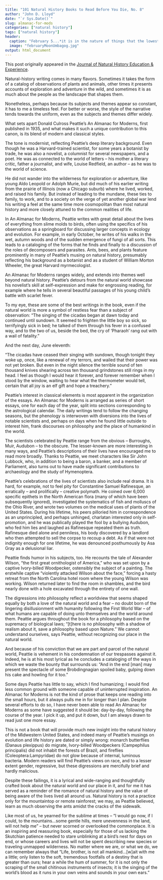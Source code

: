 ```yaml
---
title: "101 Natural History Books to Read Before You Die, No. 8"
author: "John D. Lloyd"
date: "`r Sys.Date()`"
slug: almanac-for-mods
categories: ["natural history"]
tags: ["natural history"]
header:
  caption: "February 5...*it is in the nature of things that the lowest ebb of the living year is also the most prescient and significant*"
  image: "februaryMoonUmbagog.jpg"
output: html_document
---
```

This post originally appeared in the [Journal of Natural History Education & Experience](https://naturalhistoryinstitute.org/journal-index/).

Natural-history writing comes in many flavors. Sometimes it takes the form of a catalog of observations of plants and animals, other times it presents accounts of exploration and adventure in the wild, and sometimes it is as much about the people as the landscape that shapes them.

Nonetheless, perhaps because its subjects and themes appear so constant, it has to me a timeless feel.  For better or worse, the style of the narrative tends towards the uniform, even as the subjects and themes differ widely.

What sets apart Donald Culross Peattie’s An Almanac for Moderns, first published in 1935, and what makes it such a unique contribution to this canon, is its blend of modern and classical styles.

The tone is modernist, reflecting Peattie’s deep literary background.  Even though he was a Harvard-trained scientist, for some years a botanist by trade, he was also a novelist, a columnist for several newspapers, and a poet.  He was as connected to the world of letters – his mother a literary critic, father a journalist, and wife, Louise Redfield, an author – as he was to the world of science.

He did not wander into the wilderness for exploration or adventure, like young Aldo Leopold or Adolph Murie, but did much of his earlier writing from the prairie of Illinois (now a Chicago suburb) where he lived, worked, and raised his family.  But instead of leading to the mundane, these ties to family, to work, and to a society on the verge of yet another global war lend his writing a feel at the same time more cosmopolitan than most natural history and more closely attuned to the common realities of life.

In An Almanac for Moderns, Peattie writes with great detail about the lives of everything from slime molds to birds, often using the specifics of his observations as a springboard for discussing larger concepts in ecology and evolution.  For example, in early October, he writes of his walks in the wet, autumn woods and of the sudden emergence of fungi of all sorts.  This leads to a cataloging of the forms that he finds and finally to a discussion of the roles of decomposers and parasites.  Ants, bees, and plants feature prominently in many of Peattie’s musing on natural history, presumably reflecting his background as a botanist and as a student of William Morton Wheeler, the great Harvard myrmecologist.

An Almanac for Moderns ranges widely, and extends into themes well beyond natural history.  Peattie’s detours from the natural world showcase his novelist’s skill at self-expression and make for engrossing reading, for example where he tells in several beautiful passages of his young child’s battle with scarlet fever.

To my eye, these are some of the best writings in the book, even if the natural world is more a symbol of restless fear than a subject of observation: “The singing of the cicadas began at dawn today and continued until sundown.  It seemed to frighten the little boy so sick, so terrifyingly sick in bed; he talked of them through his fever in a confused way, and to the two of us, beside the bed, the cry of ‘Pharaoh’ rang out with a wail of fatality.”

And the next day, June eleventh:

“The cicadas have ceased their singing with sundown, though tonight they woke up, once, like a renewal of my terrors, and wailed that their power was not yet broken.  But even in the night silence the terrible sound of ten thousand knives shearing across ten thousand grindstones still rings in my head.  I feel as though I would hear it forever, and forever remember when I stood by the window, waiting to hear what the thermometer would tell, certain that all joy is an elf gift and hope a treachery.”

Peattie’s interest in classical elements is most apparent in the organization of the essays. An Almanac for Moderns is arranged as series of short essays, one for each day of the year, split into sections corresponding to the astrological calendar.  The daily writings tend to follow the changing seasons, but the phenology is interwoven with diversions into the lives of notable scientists and, perhaps on days when he found little outside to interest him, frank discourses on philosophy and the place of humankind in the world.

The scientists celebrated by Peattie range from the obvious – Burroughs, Muir, Audubon – to the obscure.  The lesser-known are more interesting in many ways, and Peattie’s descriptions of their lives have encouraged me to read more broadly.  Thanks to Peattie, we meet characters like Sir John Lubbock, who, in addition to being a baron, a banker, and a member of Parliament, also turns out to have made significant contributions to archaeology and the study of Hymenoptera.

Peattie’s celebrations of the lives of scientists also include real drama.  It is hard, for example, not to feel pity for Constantine Samuel Rafinesque, an erratically – and prolifically – creative polymath.  He coined over 6,000 specific epithets in the North American flora (many of which have been subsequently ignored), investigated the systematics of fish and molluscs of the Ohio River, and wrote two volumes on the medical uses of plants of the United States.  During his lifetime, his peers pilloried him in correspondence as an unprincipled, and perhaps unhinged, charlatan interested only in self-promotion, and he was publically played the fool by a bullying Audubon, who fed him lies and laughed as Rafinesque repeated them as truth.  Rafinesque died alone and penniless, his body discovered by a landlord who then attempted to sell the corpse to recoup a debt.  As if that were not indignity enough for one lifetime, he was denounced posthumously by Asa Gray as a delusional liar.

Peattie finds humor in his subjects, too.  He recounts the tale of Alexander Wilson, “the first great ornithologist of America,” who was set upon by a captive Ivory-billed Woodpecker, ostensibly the subject of a painting.  The erstwhile captive “violently attacked Wilson about the face,” forcing a hasty retreat from the North Carolina hotel room where the young Wilson was working.  Wilson returned later to find the room in shambles, and the bird nearly done with a hole excavated through the entirety of one wall.

The digressions into philosophy reflect a worldview that seems shaped equally by both a love of the natural world and a fear – no doubt born of the lingering disillusionment with humanity following the First World War – of what humans are capable of doing unto themselves and the world around them.  Peattie argues throughout the book for a philosophy based on the supremacy of biological laws; “[t]here is no philosophy with a shadow of realism about it, save a philosophy based upon Nature.”  We cannot understand ourselves, says Peattie, without recognizing our place in the natural world.

And because of his conviction that we are part and parcel of the natural world, Peattie is vehement in his condemnation of our trespasses against it.  Indeed, he is at his most lyrical as he concludes a cataloging of the ways in which we waste the bounty that surrounds us: “And in the end [man] may present the spectacle of some Brobdingnagian spoiled baby, gulping down his cake and howling for it too.”

Some days Peattie has little to say, which I find humanizing; I would find less common ground with someone capable of uninterrupted inspiration.  An Almanac for Moderns is not the kind of prose that keeps one reading into the small hours, but it always pulls me in for longer than I plan.  Despite several efforts to do so, I have never been able to read An Almanac for Moderns as some have suggested it should be: day-by-day, following the course of the year. I pick it up, and put it down, but I am always drawn to read just one more essay.

This is not a book that will provide much new insight into the natural history of the Midwestern United States, and indeed many of Peattie’s musings on evolution and life history are dated or simply wrong: monarch butterflies (Danaus plexippus) do migrate, Ivory-billed Woodpeckers (Campephilus principalis) did not inhabit the forests of Brazil, and fireflies (Coleoptera:Lampyridae) do not glow because of internal, luminous bacteria.  Modern readers will find Peattie’s views on race, and to a lesser extent gender, regressive, but these digressions are mercifully brief and hardly malicious.

Despite these failings, it is a lyrical and wide-ranging and thoughtfully crafted book about the natural world and our place in it, and for me it has served as a reminder of the romance of natural history and the value of being aware of the lives lived all around us.  Natural history is not a practice only for the mountaintop or remote rainforest; we may, as Peattie believed, learn as much observing the ants amidst the cracks of the sidewalk.

Like most of us, he yearned for the sublime at times – “I would go now, if I could, to the mountains…some gentle hills, mere unevenness in the land, will not help me” – but never scorned or overlooked the commonplace.  It is an inspiring and reassuring book, especially for those of us lacking the Skutchian patience needed to stare unblinking at a bird’s nest for days on end, or whose careers and lives will not be spent describing new species or traveling unmapped wilderness.  No matter where we are, or what we do, we can remember always that “Life, brother, is not all mankind…[w]ait with me a little; only listen to the soft, tremendous footfalls of a destiny that is greater than ours; hear a while the hum of summer, for it is not only the scraping of the small chitinous instruments of insects; it is the singing of the world’s blood as it runs in your own veins and sounds in your own ears.”

